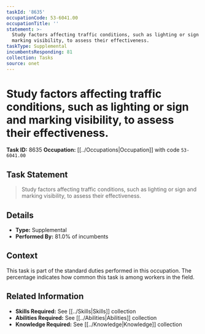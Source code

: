 ```yaml
---
taskId: '8635'
occupationCode: 53-6041.00
occupationTitle: ''
statement: >-
  Study factors affecting traffic conditions, such as lighting or sign and
  marking visibility, to assess their effectiveness.
taskType: Supplemental
incumbentsResponding: 81
collection: Tasks
source: onet
---
```

# Study factors affecting traffic conditions, such as lighting or sign and marking visibility, to assess their effectiveness.

**Task ID:** 8635
**Occupation:** [[../Occupations|Occupation]] with code `53-6041.00`

## Task Statement

> Study factors affecting traffic conditions, such as lighting or sign and marking visibility, to assess their effectiveness.

## Details

- **Type:** Supplemental
- **Performed By:** 81.0% of incumbents

## Context

This task is part of the standard duties performed in this occupation. The percentage indicates how common this task is among workers in the field.

## Related Information

- **Skills Required:** See [[../Skills|Skills]] collection
- **Abilities Required:** See [[../Abilities|Abilities]] collection
- **Knowledge Required:** See [[../Knowledge|Knowledge]] collection
